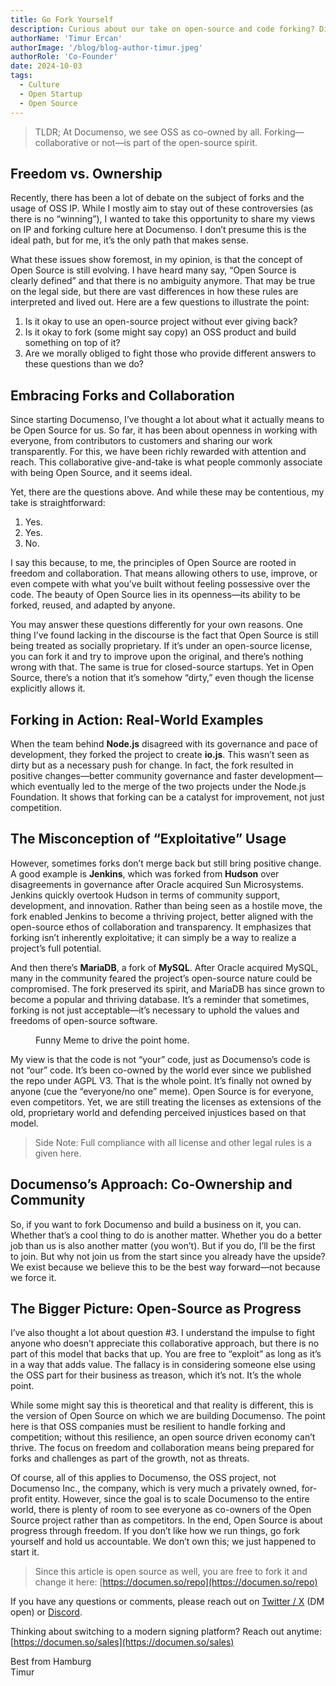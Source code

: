 ```yaml
---
title: Go Fork Yourself
description: Curious about our take on open-source and code forking? Discover why we see forking not as a threat but as a vital part of the Open Source ecosystem.
authorName: 'Timur Ercan'
authorImage: '/blog/blog-author-timur.jpeg'
authorRole: 'Co-Founder'
date: 2024-10-03
tags:
  - Culture
  - Open Startup
  - Open Source
---
```


> TLDR; At Documenso, we see OSS as co-owned by all. Forking—collaborative or not—is part of the open-source spirit.

## Freedom vs. Ownership

Recently, there has been a lot of debate on the subject of forks and the usage of OSS IP. While I mostly aim to stay out of these controversies (as there is no “winning”), I wanted to take this opportunity to share my views on IP and forking culture here at Documenso. I don’t presume this is the ideal path, but for me, it’s the only path that makes sense.

What these issues show foremost, in my opinion, is that the concept of Open Source is still evolving. I have heard many say, “Open Source is clearly defined” and that there is no ambiguity anymore. That may be true on the legal side, but there are vast differences in how these rules are interpreted and lived out. Here are a few questions to illustrate the point:

1.  Is it okay to use an open-source project without ever giving back?
2.  Is it okay to fork (some might say copy) an OSS product and build something on top of it?
3.  Are we morally obliged to fight those who provide different answers to these questions than we do?

## Embracing Forks and Collaboration

Since starting Documenso, I’ve thought a lot about what it actually means to be Open Source for us. So far, it has been about openness in working with everyone, from contributors to customers and sharing our work transparently. For this, we have been richly rewarded with attention and reach. This collaborative give-and-take is what people commonly associate with being Open Source, and it seems ideal.

Yet, there are the questions above. And while these may be contentious, my take is straightforward:

1. Yes.
2. Yes.
3. No.

I say this because, to me, the principles of Open Source are rooted in freedom and collaboration. That means allowing others to use, improve, or even compete with what you’ve built without feeling possessive over the code. The beauty of Open Source lies in its openness—its ability to be forked, reused, and adapted by anyone.

You may answer these questions differently for your own reasons. One thing I’ve found lacking in the discourse is the fact that Open Source is still being treated as socially proprietary. If it’s under an open-source license, you can fork it and try to improve upon the original, and there’s nothing wrong with that. The same is true for closed-source startups. Yet in Open Source, there’s a notion that it’s somehow “dirty,” even though the license explicitly allows it.

## Forking in Action: Real-World Examples

When the team behind **Node.js** disagreed with its governance and pace of development, they forked the project to create **io.js**. This wasn’t seen as dirty but as a necessary push for change. In fact, the fork resulted in positive changes—better community governance and faster development—which eventually led to the merge of the two projects under the Node.js Foundation. It shows that forking can be a catalyst for improvement, not just competition.

## The Misconception of “Exploitative” Usage

However, sometimes forks don’t merge back but still bring positive change. A good example is **Jenkins**, which was forked from **Hudson** over disagreements in governance after Oracle acquired Sun Microsystems. Jenkins quickly overtook Hudson in terms of community support, development, and innovation. Rather than being seen as a hostile move, the fork enabled Jenkins to become a thriving project, better aligned with the open-source ethos of collaboration and transparency. It emphasizes that forking isn’t inherently exploitative; it can simply be a way to realize a project’s full potential.

And then there’s **MariaDB**, a fork of **MySQL**. After Oracle acquired MySQL, many in the community feared the project’s open-source nature could be compromised. The fork preserved its spirit, and MariaDB has since grown to become a popular and thriving database. It’s a reminder that sometimes, forking is not just acceptable—it’s necessary to uphold the values and freedoms of open-source software.

<figure>
  <MdxNextImage
    src="/blog/owncode.jpeg"
    width="1200"
    height="675"
    alt="Meme: If everyone owns the code, no one does."
  />

  <figcaption className="text-center">
 Funny Meme to drive the point home.
  </figcaption>
</figure>

My view is that the code is not “your” code, just as Documenso’s code is not “our” code. It’s been co-owned by the world ever since we published the repo under AGPL V3. That is the whole point. It’s finally not owned by anyone (cue the “everyone/no one” meme). Open Source is for everyone, even competitors. Yet, we are still treating the licenses as extensions of the old, proprietary world and defending perceived injustices based on that model.

> Side Note: Full compliance with all license and other legal rules is a given here.

## Documenso’s Approach: Co-Ownership and Community

So, if you want to fork Documenso and build a business on it, you can. Whether that’s a cool thing to do is another matter. Whether you do a better job than us is also another matter (you won’t). But if you do, I’ll be the first to join. But why not join us from the start since you already have the upside? We exist because we believe this to be the best way forward—not because we force it.

## The Bigger Picture: Open-Source as Progress

I’ve also thought a lot about question #3. I understand the impulse to fight anyone who doesn’t appreciate this collaborative approach, but there is no part of this model that backs that up. You are free to “exploit” as long as it’s in a way that adds value. The fallacy is in considering someone else using the OSS part for their business as treason, which it’s not. It’s the whole point.

While some might say this is theoretical and that reality is different, this is the version of Open Source on which we are building Documenso. The point here is that OSS companies must be resilient to handle forking and competition; without this resilience, an open source driven economy can’t thrive. The focus on freedom and collaboration means being prepared for forks and challenges as part of the growth, not as threats.

Of course, all of this applies to Documenso, the OSS project, not Documenso Inc., the company, which is very much a privately owned, for-profit entity. However, since the goal is to scale Documenso to the entire world, there is plenty of room to see everyone as co-owners of the Open Source project rather than as competitors. In the end, Open Source is about progress through freedom. If you don’t like how we run things, go fork yourself and hold us accountable. We don’t own this; we just happened to start it.

> Since this article is open source as well, you are free to fork it and change it here: [https://documen.so/repo](https://documen.so/repo)

If you have any questions or comments, please reach out on [Twitter / X](https://twitter.com/eltimuro) (DM open) or [Discord](https://documen.so/discord).

Thinking about switching to a modern signing platform? Reach out anytime: [https://documen.so/sales](https://documen.so/sales)

Best from Hamburg\
Timur
